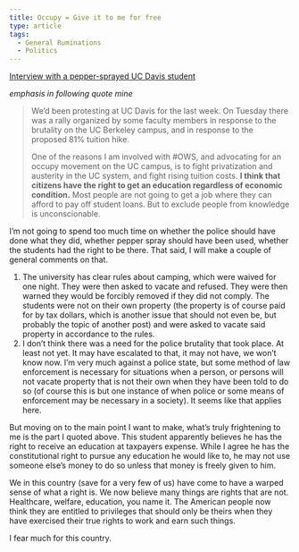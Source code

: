 ```yaml
---
title: Occupy = Give it to me for free
type: article
tags:
  - General Ruminations
  - Politics
---
```


[Interview with a pepper-sprayed UC Davis student](http://boingboing.net/2011/11/20/ucdeyetwitness.html)

_emphasis in following quote mine_

> We’d been protesting at UC Davis for the last week. On Tuesday there was a rally organized by some faculty members in response to the brutality on the UC Berkeley campus, and in response to the proposed 81% tuition hike.
> 
> One of the reasons I am involved with #OWS, and advocating for an occupy movement on the UC campus, is to fight privatization and austerity in the UC system, and fight rising tuition costs. **I think that citizens have the right to get an education regardless of economic condition.** Most people are not going to get a job where they can afford to pay off student loans. But to exclude people from knowledge is unconscionable.

I’m not going to spend too much time on whether the police should have done what they did, whether pepper spray should have been used, whether the students had the right to be there. That said, I will make a couple of general comments on that.

1.  The university has clear rules about camping, which were waived for one night. They were then asked to vacate and refused. They were then warned they would be forcibly removed if they did not comply. The students were not on their own property (the property is of course paid for by tax dollars, which is another issue that should not even be, but probably the topic of another post) and were asked to vacate said property in accordance to the rules.
2.  I don’t think there was a need for the police brutality that took place. At least not yet. It may have escalated to that, it may not have, we won’t know now. I’m very much against a police state, but some method of law enforcement is necessary for situations when a person, or persons will not vacate property that is not their own when they have been told to do so (of course this is but one instance of when police or some means of enforcement may be necessary in a society). It seems like that applies here.

But moving on to the main point I want to make, what’s truly frightening to me is the part I quoted above. This student apparently believes he has the right to receive an education at taxpayers expense. While I agree he has the constitutional right to pursue any education he would like to, he may not use someone else’s money to do so unless that money is freely given to him.

We in this country (save for a very few of us) have come to have a warped sense of what a right is. We now believe many things are rights that are not. Healthcare, welfare, education, you name it. The American people now think they are entitled to privileges that should only be theirs when they have exercised their true rights to work and earn such things.

I fear much for this country.
